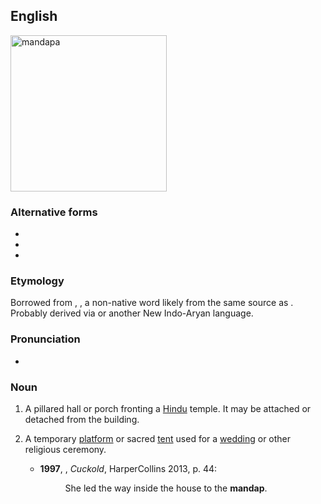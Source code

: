 ==English==
[[File:Kalyana mamdapam vellore fort.JPG|thumb|right|250px|mandapa]]
{{wikipedia}}

===Alternative forms===
* {{l|en|mandap}}
* {{l|en|mandapam}}
* {{l|en|mantapa}}

===Etymology===
Borrowed from {{bor|en|sa|मण्डप}}, {{m|sa|मण्टप|tr=maṇḍapa, maṇṭapa||pavilion, mandapa}}, a non-native word likely from the same source as {{m|sa|मठ||hut, hermit's cottage}}. Probably derived via {{der|en|hi|मंडप}} or another New Indo-Aryan language.

===Pronunciation===
* {{a|UK}} {{IPA|en|/ˈmʌndəpə/}}

===Noun===
{{en-noun}}

# {{lb|en|in south India|architecture}} A pillared hall or porch fronting a [[Hindu]] temple. It may be attached or detached from the building.
# {{lb|en|South Asia}} A temporary [[platform]] or sacred [[tent]] used for a [[wedding]] or other religious ceremony.
#* '''1997''', {{w|Kiran Nagarkar}}, ''Cuckold'', HarperCollins 2013, p. 44:
#*: She led the way inside the house to the '''mandap'''.